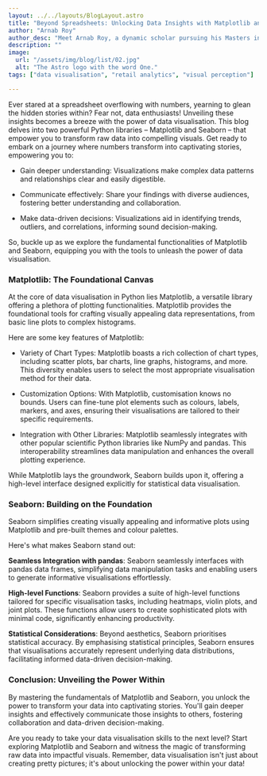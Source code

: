 ```yaml
---
layout: ../../layouts/BlogLayout.astro
title: "Beyond Spreadsheets: Unlocking Data Insights with Matplotlib and Seaborn"
author: "Arnab Roy"
author_desc: "Meet Arnab Roy, a dynamic scholar pursuing his Masters in Data Science and Management from the prestigious institutes, IIT Ropar and IIM Amritsar. With a fervent dedication to mastering the fusion of data science and business acumen, Arnab navigates the realms of academia and industry with unwavering curiosity and a relentless pursuit of excellence. His passion for unlocking insights and driving innovation propels him to explore the cutting edge of data-driven solutions, shaping the future of business intelligence."
description: ""
image:
  url: "/assets/img/blog/list/02.jpg"
  alt: "The Astro logo with the word One."
tags: ["data visualisation", "retail analytics", "visual perception"]

---
```


Ever stared at a spreadsheet overflowing with numbers, yearning to glean the hidden stories within? Fear not, data enthusiasts! Unveiling these insights becomes a breeze with the power of data visualisation. This blog delves into two powerful Python libraries – Matplotlib and Seaborn – that empower you to transform raw data into compelling visuals. Get ready to embark on a journey where numbers transform into captivating stories, empowering you to:

- Gain deeper understanding: Visualizations make complex data patterns and relationships clear and easily digestible.

- Communicate effectively: Share your findings with diverse audiences, fostering better understanding and collaboration.

- Make data-driven decisions: Visualizations aid in identifying trends, outliers, and correlations, informing sound decision-making.

So, buckle up as we explore the fundamental functionalities of Matplotlib and Seaborn, equipping you with the tools to unleash the power of data visualisation.

<Quote quote={quote}/>

### Matplotlib: The Foundational Canvas

At the core of data visualisation in Python lies Matplotlib, a versatile library offering a plethora of plotting functionalities. Matplotlib provides the foundational tools for crafting visually appealing data representations, from basic line plots to complex histograms.

Here are some key features of Matplotlib:

- Variety of Chart Types: Matplotlib boasts a rich collection of chart types, including scatter plots, bar charts, line graphs, histograms, and more. This diversity enables users to select the most appropriate visualisation method for their data.

- Customization Options: With Matplotlib, customisation knows no bounds. Users can fine-tune plot elements such as colours, labels, markers, and axes, ensuring their visualisations are tailored to their specific requirements.

- Integration with Other Libraries: Matplotlib seamlessly integrates with other popular scientific Python libraries like NumPy and pandas. This interoperability streamlines data manipulation and enhances the overall plotting experience.

While Matplotlib lays the groundwork, Seaborn builds upon it, offering a high-level interface designed explicitly for statistical data visualisation.

### Seaborn: Building on the Foundation

Seaborn simplifies creating visually appealing and informative plots using Matplotlib and pre-built themes and colour palettes.

Here's what makes Seaborn stand out:

**Seamless Integration with pandas**: Seaborn seamlessly interfaces with pandas data frames, simplifying data manipulation tasks and enabling users to generate informative visualisations effortlessly.

**High-level Functions**: Seaborn provides a suite of high-level functions tailored for specific visualisation tasks, including heatmaps, violin plots, and joint plots. These functions allow users to create sophisticated plots with minimal code, significantly enhancing productivity.

**Statistical Considerations**: Beyond aesthetics, Seaborn prioritises statistical accuracy. By emphasising statistical principles, Seaborn ensures that visualisations accurately represent underlying data distributions, facilitating informed data-driven decision-making.

### Conclusion: Unveiling the Power Within

By mastering the fundamentals of Matplotlib and Seaborn, you unlock the power to transform your data into captivating stories. You'll gain deeper insights and effectively communicate those insights to others, fostering collaboration and data-driven decision-making.

Are you ready to take your data visualisation skills to the next level? Start exploring Matplotlib and Seaborn and witness the magic of transforming raw data into impactful visuals. Remember, data visualisation isn't just about creating pretty pictures; it's about unlocking the power within your data!

